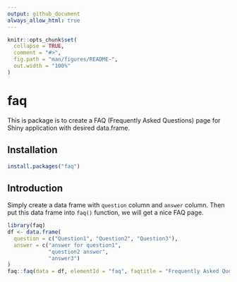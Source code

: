 ```yaml
---
output: github_document
always_allow_html: true
---
```


<!-- README.md is generated from README.Rmd. Please edit that file -->

```r
knitr::opts_chunk$set(
  collapse = TRUE,
  comment = "#>",
  fig.path = "man/figures/README-",
  out.width = "100%"
)
```

# faq

<!-- badges: start -->
<!-- badges: end -->

This is package is to create a FAQ (Frequently Asked Questions) page for Shiny application with desired data.frame. 


## Installation

``` r
install.packages("faq")
```

## Introduction

Simply create a data frame with `question` column and `answer` column. Then put this data frame into `faq()` function, we will get a nice FAQ page. 

```r
library(faq)
df <- data.frame(
  question = c("Question1", "Question2", "Question3"),
  answer = c("answer for question1", 
             "question2 answer", 
             "answer3")
)
faq::faq(data = df, elementId = "faq", faqtitle = "Frequently Asked Questions")
```

